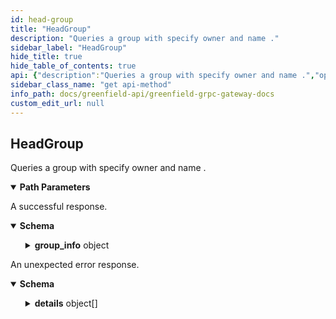 ```yaml
---
id: head-group
title: "HeadGroup"
description: "Queries a group with specify owner and name ."
sidebar_label: "HeadGroup"
hide_title: true
hide_table_of_contents: true
api: {"description":"Queries a group with specify owner and name .","operationId":"HeadGroup","responses":{"200":{"description":"A successful response.","content":{"*/*":{"schema":{"type":"object","properties":{"group_info":{"type":"object","properties":{"owner":{"type":"string","description":"owner is the owner of the group. It can not changed once it created."},"group_name":{"type":"string","description":"group_name is the name of group which is unique under an account."},"source_type":{"title":"source_type","type":"string","enum":["SOURCE_TYPE_ORIGIN","SOURCE_TYPE_BSC_CROSS_CHAIN","SOURCE_TYPE_MIRROR_PENDING"],"default":"SOURCE_TYPE_ORIGIN"},"id":{"type":"string","title":"id is the unique identifier of group"},"extra":{"type":"string","title":"extra is used to store extra info for the group"}}}}}}}},"default":{"description":"An unexpected error response.","content":{"*/*":{"schema":{"type":"object","properties":{"error":{"type":"string"},"code":{"type":"integer","format":"int32"},"message":{"type":"string"},"details":{"type":"array","items":{"type":"object","properties":{"type_url":{"type":"string"},"value":{"type":"string","format":"byte"}}}}}}}}}},"parameters":[{"name":"group_owner","in":"path","required":true,"schema":{"type":"string"}},{"name":"group_name","in":"path","required":true,"schema":{"type":"string"}}],"tags":["Storage"],"method":"get","path":"/greenfield/storage/head_group/{group_owner}/{group_name}","servers":[{"url":"https://gnfd-testnet-fullnode-tendermint-us.bnbchain.org"}],"info":{"title":"Greenfield - gRPC Gateway docs","description":"A REST interface for state queries","version":"1.0.0"},"postman":{"name":"HeadGroup","description":{"content":"Queries a group with specify owner and name .","type":"text/plain"},"url":{"path":["greenfield","storage","head_group",":group_owner",":group_name"],"host":["{{baseUrl}}"],"query":[],"variable":[{"disabled":false,"description":{"content":"(Required) ","type":"text/plain"},"type":"any","value":"","key":"group_owner"},{"disabled":false,"description":{"content":"(Required) ","type":"text/plain"},"type":"any","value":"","key":"group_name"}]},"header":[{"key":"Accept","value":"*/*"}],"method":"GET"}}
sidebar_class_name: "get api-method"
info_path: docs/greenfield-api/greenfield-grpc-gateway-docs
custom_edit_url: null
---
```



## HeadGroup



Queries a group with specify owner and name .

<details style={{"marginBottom":"1rem"}} data-collapsed={false} open={true}><summary style={{}}><strong>Path Parameters</strong></summary><div><ul><ParamsItem className={"paramsItem"} param={{"name":"group_owner","in":"path","required":true,"schema":{"type":"string"}}}></ParamsItem><ParamsItem className={"paramsItem"} param={{"name":"group_name","in":"path","required":true,"schema":{"type":"string"}}}></ParamsItem></ul></div></details><div><ApiTabs><TabItem label={"200"} value={"200"}><div>

A successful response.

</div><div><MimeTabs schemaType={"response"}><TabItem label={"*/*"} value={"*/*"}><SchemaTabs><TabItem label={"Schema"} value={"Schema"}><details style={{}} data-collapsed={false} open={true}><summary style={{"textAlign":"left"}}><strong>Schema</strong></summary><div style={{"textAlign":"left","marginLeft":"1rem"}}></div><ul style={{"marginLeft":"1rem"}}><SchemaItem collapsible={true} className={"schemaItem"}><details style={{}}><summary style={{}}><strong>group_info</strong><span style={{"opacity":"0.6"}}> object</span></summary><div style={{"marginLeft":"1rem"}}><SchemaItem collapsible={false} name={"owner"} required={false} schemaName={"string"} qualifierMessage={undefined} schema={{"type":"string","description":"owner is the owner of the group. It can not changed once it created."}}></SchemaItem><SchemaItem collapsible={false} name={"group_name"} required={false} schemaName={"string"} qualifierMessage={undefined} schema={{"type":"string","description":"group_name is the name of group which is unique under an account."}}></SchemaItem><SchemaItem collapsible={false} name={"source_type"} required={false} schemaName={"source_type"} qualifierMessage={"**Possible values:** [`SOURCE_TYPE_ORIGIN`, `SOURCE_TYPE_BSC_CROSS_CHAIN`, `SOURCE_TYPE_MIRROR_PENDING`]"} schema={{"title":"source_type","type":"string","enum":["SOURCE_TYPE_ORIGIN","SOURCE_TYPE_BSC_CROSS_CHAIN","SOURCE_TYPE_MIRROR_PENDING"],"default":"SOURCE_TYPE_ORIGIN"}}></SchemaItem><SchemaItem collapsible={false} name={"id"} required={false} schemaName={"id is the unique identifier of group"} qualifierMessage={undefined} schema={{"type":"string","title":"id is the unique identifier of group"}}></SchemaItem><SchemaItem collapsible={false} name={"extra"} required={false} schemaName={"extra is used to store extra info for the group"} qualifierMessage={undefined} schema={{"type":"string","title":"extra is used to store extra info for the group"}}></SchemaItem></div></details></SchemaItem></ul></details></TabItem><TabItem label={"Example (from schema)"} value={"Example (from schema)"}><ResponseSamples responseExample={"{\n  \"group_info\": {\n    \"owner\": \"string\",\n    \"group_name\": \"string\",\n    \"source_type\": \"SOURCE_TYPE_ORIGIN\",\n    \"id\": \"string\",\n    \"extra\": \"string\"\n  }\n}"} language={"json"}></ResponseSamples></TabItem></SchemaTabs></TabItem></MimeTabs></div></TabItem><TabItem label={"default"} value={"default"}><div>

An unexpected error response.

</div><div><MimeTabs schemaType={"response"}><TabItem label={"*/*"} value={"*/*"}><SchemaTabs><TabItem label={"Schema"} value={"Schema"}><details style={{}} data-collapsed={false} open={true}><summary style={{"textAlign":"left"}}><strong>Schema</strong></summary><div style={{"textAlign":"left","marginLeft":"1rem"}}></div><ul style={{"marginLeft":"1rem"}}><SchemaItem collapsible={false} name={"error"} required={false} schemaName={"string"} qualifierMessage={undefined} schema={{"type":"string"}}></SchemaItem><SchemaItem collapsible={false} name={"code"} required={false} schemaName={"int32"} qualifierMessage={undefined} schema={{"type":"integer","format":"int32"}}></SchemaItem><SchemaItem collapsible={false} name={"message"} required={false} schemaName={"string"} qualifierMessage={undefined} schema={{"type":"string"}}></SchemaItem><SchemaItem collapsible={true} className={"schemaItem"}><details style={{}}><summary style={{}}><strong>details</strong><span style={{"opacity":"0.6"}}> object[]</span></summary><div style={{"marginLeft":"1rem"}}><li><div style={{"fontSize":"var(--ifm-code-font-size)","opacity":"0.6","marginLeft":"-.5rem","paddingBottom":".5rem"}}>Array [</div></li><SchemaItem collapsible={false} name={"type_url"} required={false} schemaName={"string"} qualifierMessage={undefined} schema={{"type":"string"}}></SchemaItem><SchemaItem collapsible={false} name={"value"} required={false} schemaName={"byte"} qualifierMessage={undefined} schema={{"type":"string","format":"byte"}}></SchemaItem><li><div style={{"fontSize":"var(--ifm-code-font-size)","opacity":"0.6","marginLeft":"-.5rem"}}>]</div></li></div></details></SchemaItem></ul></details></TabItem><TabItem label={"Example (from schema)"} value={"Example (from schema)"}><ResponseSamples responseExample={"{\n  \"error\": \"string\",\n  \"code\": 0,\n  \"message\": \"string\",\n  \"details\": [\n    {\n      \"type_url\": \"string\",\n      \"value\": \"string\"\n    }\n  ]\n}"} language={"json"}></ResponseSamples></TabItem></SchemaTabs></TabItem></MimeTabs></div></TabItem></ApiTabs></div>
      